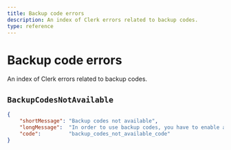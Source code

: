 ```yaml
---
title: Backup code errors
description: An index of Clerk errors related to backup codes.
type: reference
---
```


# Backup code errors 

An index of Clerk errors related to backup codes.

## `BackupCodesNotAvailable`

```json
{
    "shortMessage": "Backup codes not available",
    "longMessage":  "In order to use backup codes, you have to enable any other Multi-factor method",
    "code":         "backup_codes_not_available_code"
}
```
